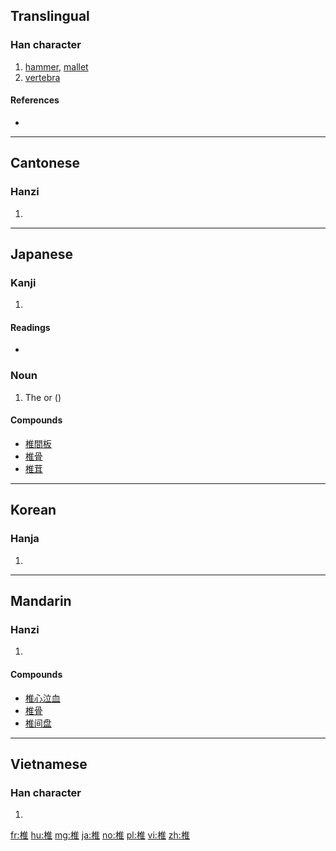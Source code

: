 ==Translingual==

===Han character===
{{Han char|rn=75|rad=木|as=08|sn=12|four=4091<sub>4</sub>|canj=木人土 (DOG)}}

# [[hammer]], [[mallet]]
# [[vertebra]]

====References====
* {{Han ref|kx=0536.110|dkj=15024|dj=0924.010|hdz=21233.100|uh=690E|ud=26894|bh=B4D5|bd=46293}}

----

==Cantonese==

===Hanzi===
{{yue-hanzi|jyut=[[ceoi4]], [[zeoi1]]|y=cheui4, jeui1}}

# {{defn|lang=yue|sort=木08}}

----

==Japanese==

===Kanji===
{{ja-kanji|grade=|rs=木08}}

# {{defn|lang=ja|sort=木08}}

====Readings====
* {{ja-readings|goon=[[すい]] (sui), [[ずい]] (zui)|kanon=[[すい]] (sui), [[つい]] (tsui)|kun=[[つち]] (tsuchi), [[うつ]] (utsu), [[しい]] (shii)}}

{{ja-kanjitab|しい|yomi=k}}

===Noun===
{{ja-noun|しい}}

# The {{vern|shii tree}} or {{vern|Japanese chinquapin}} ({{taxlink|Castanopsis cuspidata|species|noshow=1}})

====Compounds====
* [[椎間板]]
* [[椎骨]]
* [[椎茸]]

----

==Korean==

===Hanja===
{{ko-hanja|hangeul=[[추]]|eumhun=|rv=chu|mr=ch'u|y=chwu}}

# {{defn|lang=ko|sort=木08}}

----

==Mandarin==

===Hanzi===
{{cmn-hanzi|pin=[[zhuī]] ([[zhui1]]), [[chuí]] ([[chui2]])|wg=chui<sup>1</sup>}}

# {{defn|lang=cmn|sort=木08}}

====Compounds====
* [[椎心泣血]]
* [[椎骨]]
* [[椎间盘]]

----

==Vietnamese==

===Han character===
{{vi-hantu|[[chuy]], [[chòi]], [[choi]], [[chuỳ]], [[dùi]], [[truy]], [[duy]]|rs=木08}}

# {{defn|vi}}

[[fr:椎]]
[[hu:椎]]
[[mg:椎]]
[[ja:椎]]
[[no:椎]]
[[pl:椎]]
[[vi:椎]]
[[zh:椎]]